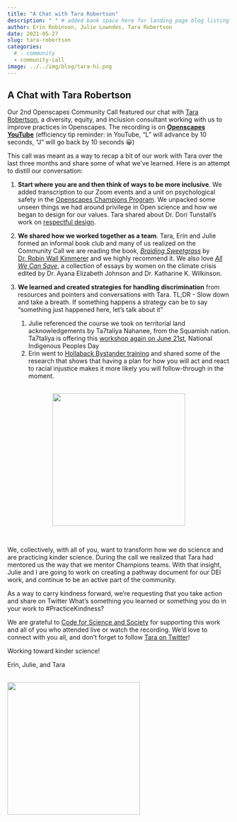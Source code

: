 ```yaml
---
title: "A Chat with Tara Robertson"
description: " " # added bank space here for landing page blog listing (will print first few lines of blog if not)
author: Erin Robinson, Julie Lowndes, Tara Robertson
date: 2021-05-27
slug: tara-robertson
categories:
  # - community
  - community-call
image: ../../img/blog/tara-hi.png
---
```


## A Chat with Tara Robertson

Our 2nd Openscapes Community Call featured our chat with [Tara Robertson](https://tararobertson.ca/), a diversity, equity, and inclusion consultant working with us to improve practices in Openscapes. The recording is on [**Openscapes YouTube**](https://youtu.be/XQMgyLuKwsI) (efficiency tip reminder: in YouTube, “L” will advance by 10 seconds, “J” will go back by 10 seconds 😀)  

This call was meant as a way to recap a bit of our work with Tara over the last three months and share some of what we’ve learned. Here is an attempt to distill our conversation:

1. **Start where you are and then think of ways to be more inclusive**. We added transcription to our Zoom events and a unit on psychological safety in the [Openscapes Champions Program](https://openscapes.org/champions). We unpacked some unseen things we had around privilege in Open science and how we began to design for our values. Tara shared about Dr. Dori Tunstall’s work on [respectful design](https://www.youtube.com/watch?v=oaesVb7O38s). 


2. **We shared how we worked together as a team**. Tara, Erin and Julie formed an informal book club and many of us realized on the Community Call we are reading the book, _[Braiding Sweetgrass](https://www.robinwallkimmerer.com/books)_ by [Dr. Robin Wall Kimmerer](https://www.robinwallkimmerer.com/) and we highly recommend it. We also love _[All We Can Save](https://www.allwecansave.earth/)_, a collection of essays by women on the climate crisis edited by Dr. Ayana Elizabeth Johnson and Dr. Katharine K. Wilkinson.  
  
3. **We learned and created strategies for handling discrimination** from resources and pointers and conversations with Tara. TL;DR - Slow down and take a breath. If something happens a strategy can be to say “something just happened here, let’s talk about it”
    1. Julie referenced the course we took on territorial land acknowledgements by Ta7talíya Nahanee, from the Squamish nation. Ta7talíya is offering this [workshop again on June 21st](https://www.eventbrite.ca/e/territorial-acknowledgements-an-interactive-introduction-tickets-155868092661), National Indigenous Peoples Day 
    2. Erin went to [Hollaback Bystander training](https://www.ihollaback.org/harassmenttraining/ ) and shared some of the research that shows that having a plan for how you will act and react to racial injustice makes it more likely you will follow-through in the moment. 

<br>
<center>
  <a> <img src="/img/blog/tara-julie-erin.png" width="300px"></a>
</center>
<br>

We, collectively, with all of you, want to transform how we do science and are practicing kinder science. During the call we realized that Tara had mentored us the way that we mentor Champions teams. With that insight, Julie and I are going to work on creating a pathway document for our DEI work, and continue to be an active part of the community.

As a way to carry kindness forward, we’re requesting that you take action and share on Twitter What’s something you learned or something you do in your work to #PracticeKindness? 

We are grateful to [Code for Science and Society](https://eventfund.codeforscience.org/announcing/) for supporting this work and all of you who attended live or watch the recording. We’d love to connect with you all, and don't forget to follow [Tara on Twitter](https://twitter.com/tararobertson)!

Working toward kinder science! 

Erin, Julie, and Tara

<br>
  <a> <img src="/img/blog/tara-hi.png" width="300px"></a>
<br>

